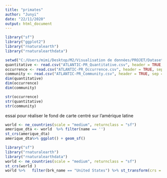 ---
title: "primates"
author: "Junyi"
date: "22/11/2020"
output: html_document
---
```{r}
library("sf")
library("ggplot2")
library("rnaturalearth")
library("rnaturalearthdata")
```

```{r}
setwd("C:/Users/mimi/Desktop/M2/Visualisation de données/PROJET/Dataset")
quantitative <- read.csv("ATLANTIC-PR_Quantitative.csv", header = TRUE, sep = ";")
occurrence <- read.csv("ATLANTIC-PR_Occurrence.csv", header = TRUE, sep = ";")
community <- read.csv("ATLANTIC-PR_Community.csv", header = TRUE, sep = ";")
dim(quantitative)
dim(occurrence)
dim(community)

str(occurrence)
str(quantitative)
str(community)
```

essai pour réaliser le fond de carte centré sur l'amérique latine 

```{r}
world <- ne_countries(scale = "medium", returnclass = "sf")
amerique_dta <- world  %>% filter(name == '')
st_crs(amerique_dta)
amerique_dta%>% ggplot() + geom_sf()


```
```{r}
library("sf")
library("rnaturalearth")
library("rnaturalearthdata")
world <- ne_countries(scale = "medium", returnclass = "sf")
st_crs(world )
world %>%   filter(brk_name == "United States") %>% st_transform(crs = 2163) %>% ggplot() + geom_sf()
```

